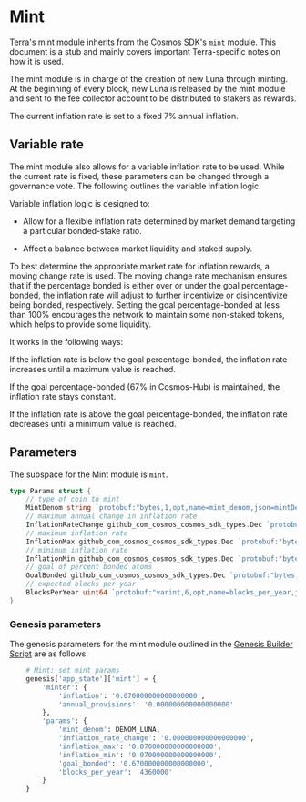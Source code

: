 
# Mint

<Admonition type="info" icon="ℹ️">

Terra's mint module inherits from the Cosmos SDK's [`mint`](https://docs.cosmos.network/master/modules/mint/) module. This document is a stub and mainly covers important Terra-specific notes on how it is used.

</Admonition>

The mint module is in charge of the creation of new Luna through minting. At the beginning of every block, new Luna is released by the mint module and sent to the fee collector account to be distributed to stakers as rewards. 

The current inflation rate is set to a fixed 7% annual inflation.

## Variable rate

The mint module also allows for a variable inflation rate to be used. While the current rate is fixed, these parameters can be changed through a governance vote. The following outlines the variable inflation logic. 

Variable inflation logic is designed to: 
- Allow for a flexible inflation rate determined by market demand targeting a particular bonded-stake ratio.

- Affect a balance between market liquidity and staked supply.

To best determine the appropriate market rate for inflation rewards, a moving change rate is used. The moving change rate mechanism ensures that if the percentage bonded is either over or under the goal percentage-bonded, the inflation rate will adjust to further incentivize or disincentivize being bonded, respectively. Setting the goal percentage-bonded at less than 100% encourages the network to maintain some non-staked tokens, which helps to provide some liquidity.

It works in the following ways:

If the inflation rate is below the goal percentage-bonded, the inflation rate increases until a maximum value is reached.

If the goal percentage-bonded (67% in Cosmos-Hub) is maintained, the inflation rate stays constant.

If the inflation rate is above the goal percentage-bonded, the inflation rate decreases until a minimum value is reached.

## Parameters

The subspace for the Mint module is `mint`.

```go
type Params struct {
	// type of coin to mint
	MintDenom string `protobuf:"bytes,1,opt,name=mint_denom,json=mintDenom,proto3" json:"mint_denom,omitempty"`
	// maximum annual change in inflation rate
	InflationRateChange github_com_cosmos_cosmos_sdk_types.Dec `protobuf:"bytes,2,opt,name=inflation_rate_change,json=inflationRateChange,proto3,customtype=github.com/cosmos/cosmos-sdk/types.Dec" json:"inflation_rate_change" yaml:"inflation_rate_change"`
	// maximum inflation rate
	InflationMax github_com_cosmos_cosmos_sdk_types.Dec `protobuf:"bytes,3,opt,name=inflation_max,json=inflationMax,proto3,customtype=github.com/cosmos/cosmos-sdk/types.Dec" json:"inflation_max" yaml:"inflation_max"`
	// minimum inflation rate
	InflationMin github_com_cosmos_cosmos_sdk_types.Dec `protobuf:"bytes,4,opt,name=inflation_min,json=inflationMin,proto3,customtype=github.com/cosmos/cosmos-sdk/types.Dec" json:"inflation_min" yaml:"inflation_min"`
	// goal of percent bonded atoms
	GoalBonded github_com_cosmos_cosmos_sdk_types.Dec `protobuf:"bytes,5,opt,name=goal_bonded,json=goalBonded,proto3,customtype=github.com/cosmos/cosmos-sdk/types.Dec" json:"goal_bonded" yaml:"goal_bonded"`
	// expected blocks per year
	BlocksPerYear uint64 `protobuf:"varint,6,opt,name=blocks_per_year,json=blocksPerYear,proto3" json:"blocks_per_year,omitempty" yaml:"blocks_per_year"`
}
```
### Genesis parameters

The genesis parameters for the mint module outlined in the [Genesis Builder Script](https://github.com/terra-money/genesis-tools/blob/main/src/genesis_builder.py#L112) are as follows:

```py
    # Mint: set mint params
    genesis['app_state']['mint'] = {
        'minter': {
            'inflation': '0.070000000000000000',
            'annual_provisions': '0.000000000000000000'
        },
        'params': {
            'mint_denom': DENOM_LUNA,
            'inflation_rate_change': '0.000000000000000000',
            'inflation_max': '0.070000000000000000',
            'inflation_min': '0.070000000000000000',
            'goal_bonded': '0.670000000000000000',
            'blocks_per_year': '4360000'
        }
    }
```
